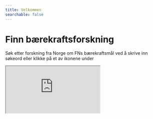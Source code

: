 ```yaml
---
title: Velkommen
searchable: false
---
```



<div className="flex flex-col items-center justify-center mt-10 mb-8 gap-8"> 
  <BaerekraftsforskningTwoLineNor className="text-black dark:text-white" />
  <h1 className="sr-only">Finn bærekraftsforskning</h1>
  <p className="text-left text-lg sm:text-lg md:text-xl lg:text-xl">Søk etter forskning fra Norge om FNs bærekraftsmål ved å skrive inn søkeord eller klikke på et av ikonene under</p> 
</div>

<div className="flex flex-col">

  <HomeSearchBox />
  
  <Goals />

  <div className='overflow-hidden relative w-full'>
    <iframe src="https://uib.cloud.panopto.eu/Panopto/Pages/Embed.aspx?id=2ac55850-39e4-4810-9818-b0ce00e476fc&autoplay=false&offerviewer=false&showtitle=false&showbrand=false&captions=false&interactivity=none" 
      className='mx-auto my-10 px-0 md:px-10 aspect-video'
      width={'100%'}
      allowFullScreen 
      aria-label="Panopto Embedded Video Player"
      title='Videoveiledning for hvordan bruker bærekraftsforskning.no'
    />
  </div>

  <Features>
    <Feature>
      <h2 className="text-xl font-bold">
        <a href='/om/om-tjenesten'>Om denne tjenesten</a>
      </h2>
      Les om tjenesten, hvordan den er satt opp, og hva den dekker.
    </Feature>
    <Feature>
      <h2 className="text-xl font-bold">
        <a href='/om/om-baerekraftsmalene'>Bærekraftsmålene</a>
      </h2>
      Mer om FNs bærekraftsmål og delmålene, samt nyttige verktøy og ressurser.
    </Feature>
    <Feature>
      <h2 className="text-xl font-bold">
        <a href='statistikk/om-statistikk'>Statistikk</a>
      </h2>
      Se statistikk om Norges forskning som er knyttet til bærekraftsmålene.
    </Feature>
    <Feature>
      <h2 className="text-xl font-bold">
        <a href='/hjelp/sokehjelp'>Hjelp</a>
      </h2>
      Tips og veiledning for å bruke tjenesten, og å finne vitenskapelig litteratur.
    </Feature>
    <Feature>
      <h2 className="text-xl font-bold">
        <a href='/hjelp/ofte-stilte-sporsmal'>Ofte stilte spørsmål</a>
      </h2>
      Finn svar på vanlige spørsmål om tjenesten og søk etter bærekraftsforskning.
    </Feature>
    <Feature>
      <h2 className="text-xl font-bold">
        <a href='/sokestreng/introduksjon'>Søkestrenger</a>
      </h2>
      Dokumentasjon og søkestreng brukt for å finne publikasjoner knyttet til bærekraftsmålene. 
    </Feature>
  </Features>
</div>
